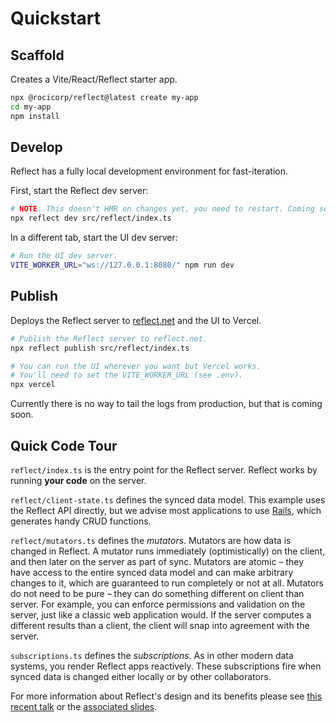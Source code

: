 # Quickstart

## Scaffold

Creates a Vite/React/Reflect starter app.

```bash copy
npx @rocicorp/reflect@latest create my-app
cd my-app
npm install
```

## Develop

Reflect has a fully local development environment for fast-iteration.

First, start the Reflect dev server:

```bash copy
# NOTE: This doesn't HMR on changes yet, you need to restart. Coming soon.
npx reflect dev src/reflect/index.ts
```

In a different tab, start the UI dev server:

```bash copy
# Run the UI dev server.
VITE_WORKER_URL="ws://127.0.0.1:8080/" npm run dev
```

## Publish

Deploys the Reflect server to [reflect.net](https://reflect.net/) and the UI to Vercel.

```bash copy
# Publish the Reflect server to reflect.net.
npx reflect publish src/reflect/index.ts

# You can run the UI wherever you want but Vercel works.
# You'll need to set the VITE_WORKER_URL (see .env).
npx vercel
```

Currently there is no way to tail the logs from production, but that is coming soon.

## Quick Code Tour

`reflect/index.ts` is the entry point for the Reflect server. Reflect works by running **your code** on the server.

`reflect/client-state.ts` defines the synced data model. This example uses the Reflect API directly, but we advise most applications to use [Rails](https://github.com/rocicorp/rails), which generates handy CRUD functions.

`reflect/mutators.ts` defines the _mutators_. Mutators are how data is changed in Reflect. A mutator runs immediately (optimistically) on the client, and then later on the server as part of sync. Mutators are atomic – they have access to the entire synced data model and can make arbitrary changes to it, which are guaranteed to run completely or not at all. Mutators do not need to be pure – they can do something different on client than server. For example, you can enforce permissions and validation on the server, just like a classic web application would. If the server computes a different results than a client, the client will snap into agreement with the server.

`subscriptions.ts` defines the _subscriptions_. As in other modern data systems, you render Reflect apps reactively. These subscriptions fire when synced data is changed either locally or by other collaborators.

For more information about Reflect's design and its benefits please see [this recent talk](https://www.youtube.com/live/7Bb0KRLL8FI?si=O_tO27zgpoxPIrHW&t=1830) or the [associated slides](https://pitch.com/public/a49fccb0-da65-4d64-966e-e519674d951f).
